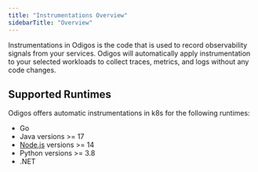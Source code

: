 ```yaml
---
title: "Instrumentations Overview"
sidebarTitle: "Overview"
---
```


Instrumentations in Odigos is the code that is used to record observability signals from your services.
Odigos will automatically apply instrumentation to your selected workloads to collect traces, metrics, and logs without any code changes.

## Supported Runtimes

Odigos offers automatic instrumentations in k8s for the following runtimes:

- Go
- Java versions >= 17
- [Node.js](/instrumentations/nodejs/nodejs) versions >= 14
- Python versions >= 3.8
- .NET
